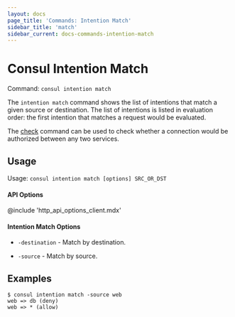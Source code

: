 ```yaml
---
layout: docs
page_title: 'Commands: Intention Match'
sidebar_title: 'match'
sidebar_current: docs-commands-intention-match
---
```


# Consul Intention Match

Command: `consul intention match`

The `intention match` command shows the list of intentions that match
a given source or destination. The list of intentions is listed in evaluation
order: the first intention that matches a request would be evaluated.

The [check](/docs/commands/intention/check.html) command can be used to
check whether a connection would be authorized between any two services.

## Usage

Usage: `consul intention match [options] SRC_OR_DST`

#### API Options

@include 'http_api_options_client.mdx'

#### Intention Match Options

- `-destination` - Match by destination.

- `-source` - Match by source.

## Examples

```text
$ consul intention match -source web
web => db (deny)
web => * (allow)
```

